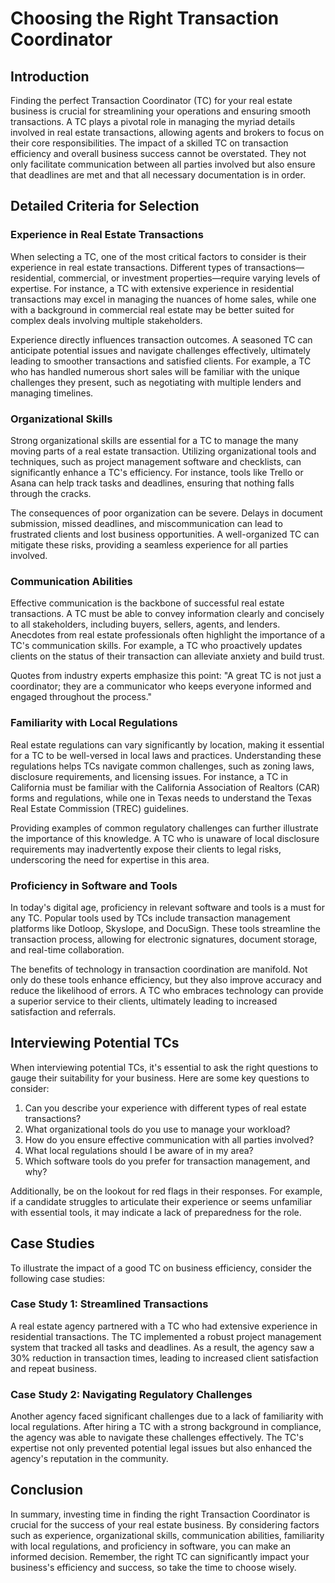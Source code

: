 # Choosing the Right Transaction Coordinator

## Introduction

Finding the perfect Transaction Coordinator (TC) for your real estate business is crucial for streamlining your operations and ensuring smooth transactions. A TC plays a pivotal role in managing the myriad details involved in real estate transactions, allowing agents and brokers to focus on their core responsibilities. The impact of a skilled TC on transaction efficiency and overall business success cannot be overstated. They not only facilitate communication between all parties involved but also ensure that deadlines are met and that all necessary documentation is in order.

## Detailed Criteria for Selection

### Experience in Real Estate Transactions

When selecting a TC, one of the most critical factors to consider is their experience in real estate transactions. Different types of transactions—residential, commercial, or investment properties—require varying levels of expertise. For instance, a TC with extensive experience in residential transactions may excel in managing the nuances of home sales, while one with a background in commercial real estate may be better suited for complex deals involving multiple stakeholders.

Experience directly influences transaction outcomes. A seasoned TC can anticipate potential issues and navigate challenges effectively, ultimately leading to smoother transactions and satisfied clients. For example, a TC who has handled numerous short sales will be familiar with the unique challenges they present, such as negotiating with multiple lenders and managing timelines.

### Organizational Skills

Strong organizational skills are essential for a TC to manage the many moving parts of a real estate transaction. Utilizing organizational tools and techniques, such as project management software and checklists, can significantly enhance a TC's efficiency. For instance, tools like Trello or Asana can help track tasks and deadlines, ensuring that nothing falls through the cracks.

The consequences of poor organization can be severe. Delays in document submission, missed deadlines, and miscommunication can lead to frustrated clients and lost business opportunities. A well-organized TC can mitigate these risks, providing a seamless experience for all parties involved.

### Communication Abilities

Effective communication is the backbone of successful real estate transactions. A TC must be able to convey information clearly and concisely to all stakeholders, including buyers, sellers, agents, and lenders. Anecdotes from real estate professionals often highlight the importance of a TC's communication skills. For example, a TC who proactively updates clients on the status of their transaction can alleviate anxiety and build trust.

Quotes from industry experts emphasize this point: "A great TC is not just a coordinator; they are a communicator who keeps everyone informed and engaged throughout the process."

### Familiarity with Local Regulations

Real estate regulations can vary significantly by location, making it essential for a TC to be well-versed in local laws and practices. Understanding these regulations helps TCs navigate common challenges, such as zoning laws, disclosure requirements, and licensing issues. For instance, a TC in California must be familiar with the California Association of Realtors (CAR) forms and regulations, while one in Texas needs to understand the Texas Real Estate Commission (TREC) guidelines.

Providing examples of common regulatory challenges can further illustrate the importance of this knowledge. A TC who is unaware of local disclosure requirements may inadvertently expose their clients to legal risks, underscoring the need for expertise in this area.

### Proficiency in Software and Tools

In today's digital age, proficiency in relevant software and tools is a must for any TC. Popular tools used by TCs include transaction management platforms like Dotloop, Skyslope, and DocuSign. These tools streamline the transaction process, allowing for electronic signatures, document storage, and real-time collaboration.

The benefits of technology in transaction coordination are manifold. Not only do these tools enhance efficiency, but they also improve accuracy and reduce the likelihood of errors. A TC who embraces technology can provide a superior service to their clients, ultimately leading to increased satisfaction and referrals.

## Interviewing Potential TCs

When interviewing potential TCs, it's essential to ask the right questions to gauge their suitability for your business. Here are some key questions to consider:

1. Can you describe your experience with different types of real estate transactions?
2. What organizational tools do you use to manage your workload?
3. How do you ensure effective communication with all parties involved?
4. What local regulations should I be aware of in my area?
5. Which software tools do you prefer for transaction management, and why?

Additionally, be on the lookout for red flags in their responses. For example, if a candidate struggles to articulate their experience or seems unfamiliar with essential tools, it may indicate a lack of preparedness for the role.

## Case Studies

To illustrate the impact of a good TC on business efficiency, consider the following case studies:

### Case Study 1: Streamlined Transactions

A real estate agency partnered with a TC who had extensive experience in residential transactions. The TC implemented a robust project management system that tracked all tasks and deadlines. As a result, the agency saw a 30% reduction in transaction times, leading to increased client satisfaction and repeat business.

### Case Study 2: Navigating Regulatory Challenges

Another agency faced significant challenges due to a lack of familiarity with local regulations. After hiring a TC with a strong background in compliance, the agency was able to navigate these challenges effectively. The TC's expertise not only prevented potential legal issues but also enhanced the agency's reputation in the community.

## Conclusion

In summary, investing time in finding the right Transaction Coordinator is crucial for the success of your real estate business. By considering factors such as experience, organizational skills, communication abilities, familiarity with local regulations, and proficiency in software, you can make an informed decision. Remember, the right TC can significantly impact your business's efficiency and success, so take the time to choose wisely.